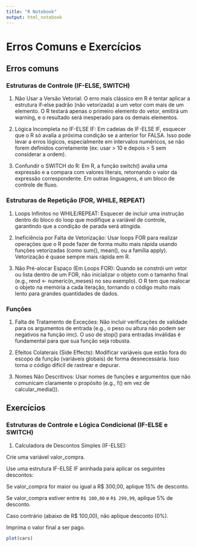 ```yaml
---
title: "R Notebook"
output: html_notebook
---
```


# Erros Comuns e Exercícios

## Erros comuns

### Estruturas de Controle (IF-ELSE, SWITCH)

1. Não Usar a Versão Vetorial: O erro mais clássico em R é tentar aplicar a estrutura if-else padrão (não vetorizada) a um vetor com mais de um elemento. O R testará apenas o primeiro elemento do vetor, emitirá um warning, e o resultado será inesperado para os demais elementos.

2. Lógica Incompleta no IF-ELSE IF: Em cadeias de IF-ELSE IF, esquecer que o R só avalia a próxima condição se a anterior for FALSA. Isso pode levar a erros lógicos, especialmente em intervalos numéricos, se não forem definidos corretamente (ex: usar > 10 e depois > 5 sem considerar a ordem).

3. Confundir o SWITCH do R: Em R, a função switch() avalia uma expressão e a compara com valores literais, retornando o valor da expressão correspondente. Em outras linguagens, é um bloco de controle de fluxo.

### Estruturas de Repetição (FOR, WHILE, REPEAT)

1. Loops Infinitos no WHILE/REPEAT: Esquecer de incluir uma instrução dentro do bloco do loop que modifique a variável de controle, garantindo que a condição de parada será atingida.

2. Ineficiência por Falta de Vetorização: Usar loops FOR para realizar operações que o R pode fazer de forma muito mais rápida usando funções vetorizadas (como sum(), mean(), ou a família apply). Vetorização é quase sempre mais rápida em R.

3. Não Pré-alocar Espaço (Em Loops FOR): Quando se constrói um vetor ou lista dentro de um FOR, não inicializar o objeto com o tamanho final (e.g., rend <- numeric(n_meses) no seu exemplo). O R tem que realocar o objeto na memória a cada iteração, tornando o código muito mais lento para grandes quantidades de dados.

### Funções

1. Falta de Tratamento de Exceções: Não incluir verificações de validade para os argumentos de entrada (e.g., o peso ou altura não podem ser negativos na função imc). O uso de stop() para entradas inválidas é fundamental para que sua função seja robusta.

2. Efeitos Colaterais (Side Effects): Modificar variáveis que estão fora do escopo da função (variáveis globais) de forma desnecessária. Isso torna o código difícil de rastrear e depurar.

3. Nomes Não Descritivos: Usar nomes de funções e argumentos que não comunicam claramente o propósito (e.g., f() em vez de calcular_media()).

## Exercícios

### Estruturas de Controle e Lógica Condicional (IF-ELSE e SWITCH)

1. Calculadora de Descontos Simples (IF-ELSE):

Crie uma variável valor_compra.

Use uma estrutura IF-ELSE IF aninhada para aplicar os seguintes descontos:

Se valor_compra for maior ou igual a R$ 300,00, aplique 15% de desconto.

Se valor_compra estiver entre `R$ 100,00` e `R$ 299,99`, aplique 5% de desconto.

Caso contrário (abaixo de R$ 100,00), não aplique desconto (0%).

Imprima o valor final a ser pago.

```r
plot(cars)
```


